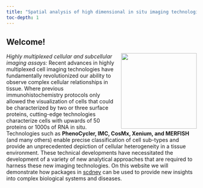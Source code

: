 ```yaml
---
title: "Spatial analysis of high dimensional in situ imaging technologies"
toc-depth: 1
---
```


## Welcome! 
<img src="IMC_colon.png" align="right" style="height: 200px; border: 0px"/>



*Highly multiplexed cellular and subcellular imaging assays:* Recent advances in highly multiplexed cell imaging technologies have fundamentally revolutionized our ability to observe complex cellular relationships in tissue. Where previous immunohistochemistry protocols only allowed the visualization of cells that could be characterized by two or three surface proteins, cutting-edge technologies characterize cells with upwards of 50 proteins or 1000s of RNA in situ. Technologies such as **PhenoCycler, IMC, CosMx, Xenium, and MERFISH** (and many others) enable precise classification of cell sub-types and provide an unprecedented depiction of cellular heterogeneity in a tissue environment. These technical developments have necessitated the development of a variety of new analytical approaches that are required to harness these new imaging technologies. On this website we will demonstrate how packages in [scdney](https://sydneybiox.github.io/scdney/) can be used to provide new insights into complex biological systems and diseases.







